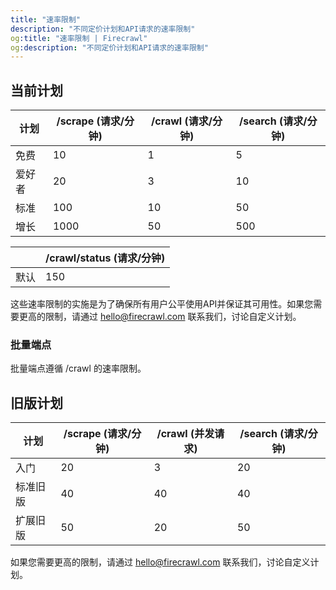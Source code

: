 ```yaml
---
title: "速率限制"
description: "不同定价计划和API请求的速率限制"
og:title: "速率限制 | Firecrawl"
og:description: "不同定价计划和API请求的速率限制"
---
```


## 当前计划

| 计划       | /scrape (请求/分钟) | /crawl (请求/分钟) | /search (请求/分钟) |
|------------|------------------------|-----------------------|------------------------|
| 免费       | 10                     | 1                     | 5                      |
| 爱好者      | 20                    | 3                     | 10                     |
| 标准        | 100                    | 10                    | 50                     |
| 增长 | 1000                   | 50                  | 500                   |




|        | /crawl/status (请求/分钟) |
|------------|-----------------------------|
| 默认    | 150                         |

这些速率限制的实施是为了确保所有用户公平使用API并保证其可用性。如果您需要更高的限制，请通过 [hello@firecrawl.com](mailto:hello@firecrawl.com) 联系我们，讨论自定义计划。

### 批量端点

批量端点遵循 /crawl 的速率限制。


## 旧版计划

| 计划             | /scrape (请求/分钟) | /crawl (并发请求) | /search (请求/分钟) |
|------------------|------------------------|-------------------------|------------------------|
| 入门          | 20                     | 3                       | 20                     |
| 标准旧版  | 40                     | 40                      | 40                     |
| 扩展旧版    | 50                    | 20                     | 50                    |

如果您需要更高的限制，请通过 [hello@firecrawl.com](mailto:hello@firecrawl.com) 联系我们，讨论自定义计划。
